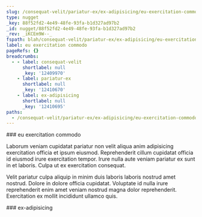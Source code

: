 ```yaml
---
slug: /consequat-velit/pariatur-ex/ex-adipisicing/eu-exercitation-commodo
type: nugget
_key: 88f52fd2-4e49-48fe-93fa-b1d327ad97b2
_id: nugget/88f52fd2-4e49-48fe-93fa-b1d327ad97b2
_rev: _iKCEm9W--_
fspath: blah/consequat-velit/pariatur-ex/ex-adipisicing/eu-exercitation-commodo.md
label: eu exercitation commodo
pageRefs: {}
breadcrumbs:
  - - label: consequat-velit
      shortlabel: null
      _key: '12409970'
    - label: pariatur-ex
      shortlabel: null
      _key: '12410670'
    - label: ex-adipisicing
      shortlabel: null
      _key: '12410695'
paths:
  - /consequat-velit/pariatur-ex/ex-adipisicing/eu-exercitation-commodo
---
```


<NuggetArea>
<Nugget slug="/consequat-velit/pariatur-ex/ex-adipisicing/eu-exercitation-commodo" type="nugget" _key="88f52fd2-4e49-48fe-93fa-b1d327ad97b2" _id="nugget/88f52fd2-4e49-48fe-93fa-b1d327ad97b2" _rev="_iKCEm9W--_" fspath="blah/consequat-velit/pariatur-ex/ex-adipisicing/eu-exercitation-commodo.md" label="eu exercitation commodo" paths="/consequat-velit/pariatur-ex/ex-adipisicing/eu-exercitation-commodo">
<NuggetBody>
### eu exercitation commodo

Laborum veniam cupidatat pariatur non velit aliqua anim adipisicing exercitation officia et ipsum eiusmod. Reprehenderit cillum cupidatat officia id eiusmod irure exercitation tempor. Irure nulla aute veniam pariatur ex sunt in et laboris. Culpa ut ex exercitation consequat.

Velit pariatur culpa aliquip in minim duis laboris laboris nostrud amet nostrud. Dolore in dolore officia cupidatat. Voluptate id nulla irure reprehenderit enim amet veniam nostrud magna dolor reprehenderit. Exercitation ex mollit incididunt ullamco quis.

</NuggetBody>
<Breadcrumbs>
<Crumbs>
<Crumb _key="12409970" label="consequat-velit" /><Crumb _key="12410670" label="pariatur-ex" /><Crumb _key="12410695" label="ex-adipisicing" />
</Crumbs>
</Breadcrumbs>
</Nugget>

<NuggetsInbound>
</NuggetsInbound>
<NuggetsOutbound>
</NuggetsOutbound>
</NuggetArea>
<PassagesInbound>
<Passage direction="inbound" type="passage" _key="12410695" _id="passage/12410695" _rev="_iKCEm9S--B" label="ex-adipisicing" passage="ex-adipisicing" fspath="blah/consequat-velit/pariatur-ex/ex-adipisicing" paths="/consequat-velit/pariatur-ex/ex-adipisicing" slug="/consequat-velit/pariatur-ex/ex-adipisicing">
<NuggetBody>
### ex-adipisicing

</NuggetBody>
<Breadcrumbs>
<Crumbs>
<Crumb _key="12409970" label="consequat-velit" /><Crumb _key="12410670" label="pariatur-ex" />
</Crumbs>
</Breadcrumbs>
</Passage>

</PassagesInbound>
<PassagesOutbound>
</PassagesOutbound>